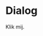 
<Meta title="Components/Dialog" component={Dialog} />

# Dialog

Klik mij.

<Canvas>
	<Story name="Visible">
		<Dialog
			closeDialog={() => console.log('closed')}
			isVisible={true}
			title="Niet schrikken"
		>
			Boe!
		</Dialog>
	</Story>
	<Story name="Hidden">
		<Dialog
			closeDialog={() => console.log('closed')}
			isVisible={false}
			title="Niet schrikken"
		>
			Boe!
		</Dialog>
	</Story>
</Canvas>
